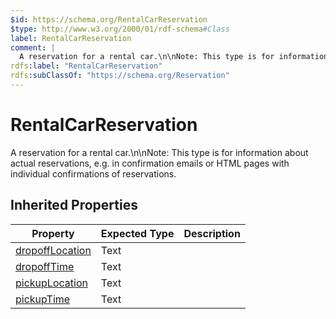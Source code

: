 ```yaml
---
$id: https://schema.org/RentalCarReservation
$type: http://www.w3.org/2000/01/rdf-schema#Class
label: RentalCarReservation
comment: |
  A reservation for a rental car.\n\nNote: This type is for information about actual reservations, e.g. in confirmation emails or HTML pages with individual confirmations of reservations.
rdfs:label: "RentalCarReservation"
rdfs:subClassOf: "https://schema.org/Reservation"
---
```


# RentalCarReservation

A reservation for a rental car.\n\nNote: This type is for information about actual reservations, e.g. in confirmation emails or HTML pages with individual confirmations of reservations.

## Inherited Properties

| Property | Expected Type | Description |
| --- | --- | --- |
| [dropoffLocation](https://schema.org/dropoffLocation) | Text |  |
| [dropoffTime](https://schema.org/dropoffTime) | Text |  |
| [pickupLocation](https://schema.org/pickupLocation) | Text |  |
| [pickupTime](https://schema.org/pickupTime) | Text |  |
